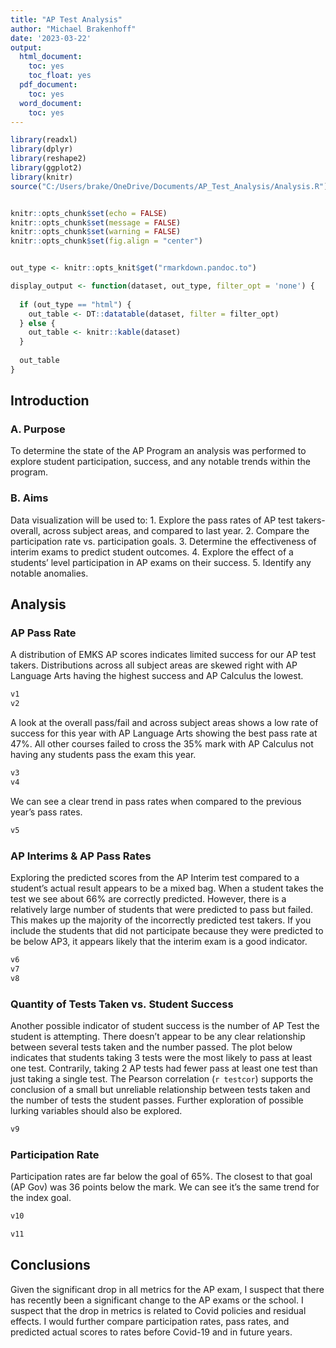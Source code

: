 ```yaml
---
title: "AP Test Analysis"
author: "Michael Brakenhoff"
date: '2023-03-22'
output:
  html_document:
    toc: yes
    toc_float: yes
  pdf_document:
    toc: yes
  word_document:
    toc: yes
---
```


```r
library(readxl)
library(dplyr)
library(reshape2)
library(ggplot2)
library(knitr)
source("C:/Users/brake/OneDrive/Documents/AP_Test_Analysis/Analysis.R")


knitr::opts_chunk$set(echo = FALSE)
knitr::opts_chunk$set(message = FALSE)
knitr::opts_chunk$set(warning = FALSE)
knitr::opts_chunk$set(fig.align = "center")


out_type <- knitr::opts_knit$get("rmarkdown.pandoc.to")

display_output <- function(dataset, out_type, filter_opt = 'none') {
  
  if (out_type == "html") {
    out_table <- DT::datatable(dataset, filter = filter_opt)
  } else {
    out_table <- knitr::kable(dataset)
  } 
  
  out_table
}
```
## Introduction

### A. Purpose

To determine the state of the AP Program an analysis was performed to explore student participation, success, and any notable trends within the program. 

### B. Aims

Data visualization will be used to: 1. Explore the pass rates of AP test takers- overall, across subject areas, and compared to last year. 2. Compare the participation rate vs. participation goals. 3. Determine the effectiveness of interim exams to predict student outcomes. 4. Explore the effect of a students’ level participation in AP exams on their success. 5. Identify any notable anomalies. 

## Analysis
### AP Pass Rate

A distribution of EMKS AP scores indicates limited success for our AP test takers. Distributions across all subject areas are skewed right with AP Language Arts having the highest success and AP Calculus the lowest.


```r
v1
v2
```

A look at the overall pass/fail and across subject areas shows a low rate of success for this year with AP Language Arts showing the best pass rate at 47%. All other courses failed to cross the 35% mark with AP Calculus not having any students pass the exam this year. 

```r
v3 
v4
```

We can see a clear trend in pass rates when compared to the previous year’s pass rates.

```r
v5

```

###  AP Interims & AP Pass Rates

Exploring the predicted scores from the AP Interim test compared to a student’s actual result appears to be a mixed bag. When a student takes the test we see about 66% are correctly predicted. However, there is a relatively large number of students that were predicted to pass but failed. This makes up the majority of the incorrectly predicted test takers. If you include the students that did not participate because they were predicted to be below AP3, it appears likely that the interim exam is a good indicator.  

```r
v6
v7
v8
```

###  Quantity of Tests Taken vs. Student Success

Another possible indicator of student success is the number of AP Test the student is attempting. There doesn’t appear to be any clear relationship between several tests taken and the number passed. The plot below indicates that students taking 3 tests were the most likely to pass at least one test. Contrarily, taking 2 AP tests had fewer pass at least one test than just taking a single test. The Pearson correlation (`r testcor`) supports the conclusion of a small but unreliable relationship between tests taken and the number of tests the student passes. Further exploration of possible lurking variables should also be explored.


```r
v9

```

###  Participation Rate

Participation rates are far below the goal of 65%. The closest to that goal (AP Gov) was 36 points below the mark. We can see it’s the same trend for the index goal. 

```r
v10

```

```r
v11

```


## Conclusions

Given the significant drop in all metrics for the AP exam, I suspect that there has recently been a significant change to the AP exams or the school. I suspect that the drop in metrics is related to Covid policies and residual effects. I would further compare participation rates, pass rates, and predicted actual scores to rates before Covid-19 and in future years. 
